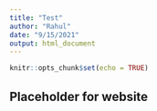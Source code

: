 ```yaml
---
title: "Test"
author: "Rahul"
date: "9/15/2021"
output: html_document
---
```


```r
knitr::opts_chunk$set(echo = TRUE)
```

## Placeholder for website
